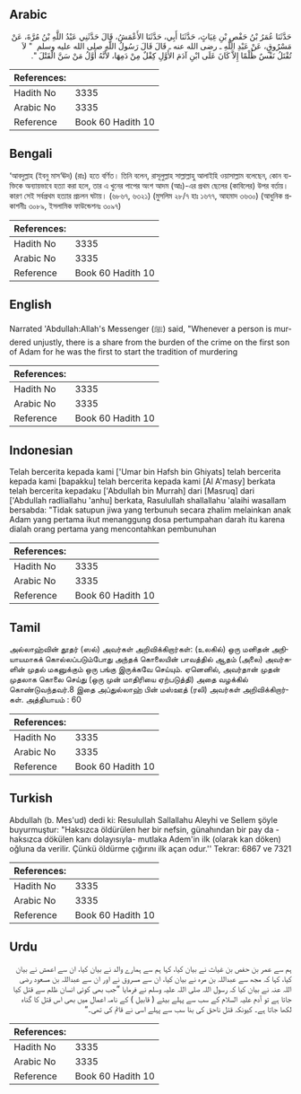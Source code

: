 ## Arabic


<div dir="rtl" lang="ar" style={{fontSize:'larger',backgroundColor:'#f8f9fa',padding:20}}>
حَدَّثَنَا عُمَرُ بْنُ حَفْصِ بْنِ غِيَاثٍ، حَدَّثَنَا أَبِي، حَدَّثَنَا الأَعْمَشُ، قَالَ حَدَّثَنِي عَبْدُ اللَّهِ بْنُ مُرَّةَ، عَنْ مَسْرُوقٍ، عَنْ عَبْدِ اللَّهِ ـ رضى الله عنه ـ قَالَ قَالَ رَسُولُ اللَّهِ صلى الله عليه وسلم ‏ "‏ لاَ تُقْتَلُ نَفْسٌ ظُلْمًا إِلاَّ كَانَ عَلَى ابْنِ آدَمَ الأَوَّلِ كِفْلٌ مِنْ دَمِهَا، لأَنَّهُ أَوَّلُ مَنْ سَنَّ الْقَتْلَ ‏"‏‏.‏
</div>
<div style={{backgroundColor:'#f8f9fa',padding:20, marginBottom: 10}}><table> <thead> <tr> <th>References:</th> <th></th> </tr> </thead> <tbody><tr><td>Hadith No</td><td>3335</td></tr><tr><td>Arabic No</td><td>3335</td></tr><tr><td>Reference</td><td>Book 60 Hadith 10</td></tr></tbody></table></div>

## Bengali


<div dir="ltr" lang="bn" style={{fontSize:'larger',backgroundColor:'#f8f9fa',padding:20}}>
‘আবদুল্লাহ (ইবনু মাস‘ঊদ) (রাঃ) হতে বর্ণিত। তিনি বলেন, রাসূলুল্লাহ সাল্লাল্লাহু আলাইহি ওয়াসাল্লাম বলেছেন, কোন ব্যক্তিকে অন্যায়ভাবে হত্যা করা হলে, তার এ খুনের পাপের অংশ আদম (আঃ)-এর প্রথম ছেলের (কাবিলের) উপর বর্তায়। কারণ সেই সর্বপ্রথম হত্যার প্রচলন ঘটায়। (৬৮৬৭, ৬৩২১) (মুসলিম ২৮/৭ হাঃ ১৬৭৭, আহমাদ ৩৬৩০) (আধুনিক প্রকাশনীঃ ৩০৮৯, ইসলামিক ফাউন্ডেশনঃ ৩০৯৭)
</div>
<div style={{backgroundColor:'#f8f9fa',padding:20, marginBottom: 10}}><table> <thead> <tr> <th>References:</th> <th></th> </tr> </thead> <tbody><tr><td>Hadith No</td><td>3335</td></tr><tr><td>Arabic No</td><td>3335</td></tr><tr><td>Reference</td><td>Book 60 Hadith 10</td></tr></tbody></table></div>

## English


<div dir="ltr" lang="en" style={{fontSize:'larger',backgroundColor:'#f8f9fa',padding:20}}>
Narrated 'Abdullah:Allah's Messenger (ﷺ) said, "Whenever a person is murdered unjustly, there is a share from the burden of the crime on the first son of Adam for he was the first to start the tradition of murdering
</div>
<div style={{backgroundColor:'#f8f9fa',padding:20, marginBottom: 10}}><table> <thead> <tr> <th>References:</th> <th></th> </tr> </thead> <tbody><tr><td>Hadith No</td><td>3335</td></tr><tr><td>Arabic No</td><td>3335</td></tr><tr><td>Reference</td><td>Book 60 Hadith 10</td></tr></tbody></table></div>

## Indonesian


<div dir="ltr" lang="id" style={{fontSize:'larger',backgroundColor:'#f8f9fa',padding:20}}>
Telah bercerita kepada kami ['Umar bin Hafsh bin Ghiyats] telah bercerita kepada kami [bapakku] telah bercerita kepada kami [Al A'masy] berkata telah bercerita kepadaku ['Abdullah bin Murrah] dari [Masruq] dari ['Abdullah radliallahu 'anhu] berkata, Rasulullah shallallahu 'alaihi wasallam bersabda: "Tidak satupun jiwa yang terbunuh secara zhalim melainkan anak Adam yang pertama ikut menanggung dosa pertumpahan darah itu karena dialah orang pertama yang mencontahkan pembunuhan
</div>
<div style={{backgroundColor:'#f8f9fa',padding:20, marginBottom: 10}}><table> <thead> <tr> <th>References:</th> <th></th> </tr> </thead> <tbody><tr><td>Hadith No</td><td>3335</td></tr><tr><td>Arabic No</td><td>3335</td></tr><tr><td>Reference</td><td>Book 60 Hadith 10</td></tr></tbody></table></div>

## Tamil


<div dir="ltr" lang="ta" style={{fontSize:'larger',backgroundColor:'#f8f9fa',padding:20}}>
அல்லாஹ்வின் தூதர் (ஸல்) அவர்கள் அறிவிக்கிறார்கள்: (உலகில்) ஒரு மனிதன் அநியாயமாகக் கொல்லப்படும்போது அந்தக் கொலையின் பாவத்தில் ஆதம் (அலை) அவர்களின் முதல் மகனுக்கும் ஒரு பங்கு இருக்கவே செய்யும். ஏனெனில், அவர்தான் முதன் முதலாக கொலை செய்து (ஒரு முன் மாதிரியை ஏற்படுத்தி) அதை வழக்கில் கொண்டுவந்தவர்.8 இதை அப்துல்லாஹ் பின் மஸ்ஊத் (ரலி) அவர்கள் அறிவிக்கிறார்கள். அத்தியாயம் : 60
</div>
<div style={{backgroundColor:'#f8f9fa',padding:20, marginBottom: 10}}><table> <thead> <tr> <th>References:</th> <th></th> </tr> </thead> <tbody><tr><td>Hadith No</td><td>3335</td></tr><tr><td>Arabic No</td><td>3335</td></tr><tr><td>Reference</td><td>Book 60 Hadith 10</td></tr></tbody></table></div>

## Turkish


<div dir="ltr" lang="tr" style={{fontSize:'larger',backgroundColor:'#f8f9fa',padding:20}}>
Abdullah (b. Mes'ud) dedi ki: Resulullah Sallallahu Aleyhi ve Sellem şöyle buyurmuştur: "Haksızca öldürülen her bir nefsin, günahından bir pay da -haksızca dökülen kanı dolayısıyla- mutlaka Adem'in ilk (olarak kan döken) oğluna da verilir. Çünkü öldürme çığırını ilk açan odur.'' Tekrar: 6867 ve 7321
</div>
<div style={{backgroundColor:'#f8f9fa',padding:20, marginBottom: 10}}><table> <thead> <tr> <th>References:</th> <th></th> </tr> </thead> <tbody><tr><td>Hadith No</td><td>3335</td></tr><tr><td>Arabic No</td><td>3335</td></tr><tr><td>Reference</td><td>Book 60 Hadith 10</td></tr></tbody></table></div>

## Urdu


<div dir="rtl" lang="ur" style={{fontSize:'larger',backgroundColor:'#f8f9fa',padding:20}}>
ہم سے عمر بن حفص بن غیاث نے بیان کیا، کہا ہم سے ہمارے والد نے بیان کیا، ان سے اعمش نے بیان کیا، کہا کہ مجھ سے عبداللہ بن مرہ نے بیان کیا، ان سے مسروق نے اور ان سے عبداللہ بن مسعود رضی اللہ عنہ نے بیان کیا کہ رسول اللہ صلی اللہ علیہ وسلم نے فرمایا ”جب بھی کوئی انسان ظلم سے قتل کیا جاتا ہے تو آدم علیہ السلام کے سب سے پہلے بیٹے ( قابیل ) کے نامہ اعمال میں بھی اس قتل کا گناہ لکھا جاتا ہے۔ کیونکہ قتل ناحق کی بنا سب سے پہلے اسی نے قائم کی تھی۔“
</div>
<div style={{backgroundColor:'#f8f9fa',padding:20, marginBottom: 10}}><table> <thead> <tr> <th>References:</th> <th></th> </tr> </thead> <tbody><tr><td>Hadith No</td><td>3335</td></tr><tr><td>Arabic No</td><td>3335</td></tr><tr><td>Reference</td><td>Book 60 Hadith 10</td></tr></tbody></table></div>